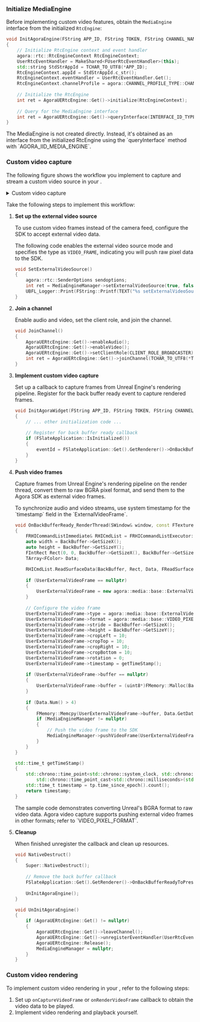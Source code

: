 <PlatformWrapper platform="unreal">

### Initialize MediaEngine

Before implementing custom video features, obtain the `MediaEngine` interface from the initialized `RtcEngine`:

```cpp
void InitAgoraEngine(FString APP_ID, FString TOKEN, FString CHANNEL_NAME)
{
    // Initialize RtcEngine context and event handler
    agora::rtc::RtcEngineContext RtcEngineContext;
    UserRtcEventHandler = MakeShared<FUserRtcEventHandler>(this);
    std::string StdStrAppId = TCHAR_TO_UTF8(*APP_ID);
    RtcEngineContext.appId = StdStrAppId.c_str();
    RtcEngineContext.eventHandler = UserRtcEventHandler.Get();
    RtcEngineContext.channelProfile = agora::CHANNEL_PROFILE_TYPE::CHANNEL_PROFILE_LIVE_BROADCASTING;
    
    // Initialize the RtcEngine
    int ret = AgoraUERtcEngine::Get()->initialize(RtcEngineContext);
    
    // Query for the MediaEngine interface
    int ret = AgoraUERtcEngine::Get()->queryInterface(INTERFACE_ID_TYPE::AGORA_IID_MEDIA_ENGINE, (void**)&MediaEngineManager);
}
```

<Admonition type="info" title="Note">
The MediaEngine is not created directly. Instead, it's obtained as an interface from the initialized RtcEngine using the `queryInterface` method with `AGORA_IID_MEDIA_ENGINE`.
</Admonition>

### Custom video capture

The following figure shows the workflow you implement to capture and stream a custom video source in your <Vpl k="CLIENT"/>.

<details>
<summary>Custom video capture</summary>

![API call sequence](/images/video-sdk/custom-video-capture-unreal.svg)
</details>

Take the following steps to implement this workflow:

1. **Set up the external video source**

    To use custom video frames instead of the camera feed, configure the SDK to accept external video data.

    The following code enables the external video source mode and specifies the type as `VIDEO_FRAME`, indicating you will push raw pixel data to the SDK.

    ```cpp
    void SetExternalVideoSource()
    {
        agora::rtc::SenderOptions sendoptions;
        int ret = MediaEngineManager->setExternalVideoSource(true, false, agora::media::EXTERNAL_VIDEO_SOURCE_TYPE::VIDEO_FRAME, sendoptions);
        UBFL_Logger::Print(FString::Printf(TEXT("%s setExternalVideoSource ret %d"), *FString(FUNCTION_MACRO), ret), LogMsgViewPtr);
    }
    ```

2. **Join a channel**

    Enable audio and video, set the client role, and join the channel.

    ```cpp
    void JoinChannel()
    {
        AgoraUERtcEngine::Get()->enableAudio();
        AgoraUERtcEngine::Get()->enableVideo();
        AgoraUERtcEngine::Get()->setClientRole(CLIENT_ROLE_BROADCASTER);
        int ret = AgoraUERtcEngine::Get()->joinChannel(TCHAR_TO_UTF8(*Token), TCHAR_TO_UTF8(*ChannelName), "", 0);
    }
    ```

3. **Implement custom video capture**

    Set up a callback to capture frames from Unreal Engine's rendering pipeline. Register for the back buffer ready event to capture rendered frames.

    ```cpp
    void InitAgoraWidget(FString APP_ID, FString TOKEN, FString CHANNEL_NAME)
    {
        // ... other initialization code ...
        
        // Register for back buffer ready callback
        if (FSlateApplication::IsInitialized())
        {
            eventId = FSlateApplication::Get().GetRenderer()->OnBackBufferReadyToPresent().AddUObject(this, &UCustomCaptureVideoScene::OnBackBufferReady_RenderThread);
        }
    }
    ```

4. **Push video frames**

    Capture frames from Unreal Engine's rendering pipeline on the render thread, convert them to raw BGRA pixel format, and send them to the Agora SDK as external video frames.

    <Admonition type="info" title="Timestamp Sync">
    To synchronize audio and video streams, use system timestamp for the `timestamp` field in the `ExternalVideoFrame`.
    </Admonition>

    ```cpp
    void OnBackBufferReady_RenderThread(SWindow& window, const FTexture2DRHIRef& BackBuffer)
    {
        FRHICommandListImmediate& RHICmdList = FRHICommandListExecutor::GetImmediateCommandList();
        auto width = BackBuffer->GetSizeX();
        auto height = BackBuffer->GetSizeY();
        FIntRect Rect(0, 0, BackBuffer->GetSizeX(), BackBuffer->GetSizeY());
        TArray<FColor> Data;

        RHICmdList.ReadSurfaceData(BackBuffer, Rect, Data, FReadSurfaceDataFlags());
        
        if (UserExternalVideoFrame == nullptr)
        {
            UserExternalVideoFrame = new agora::media::base::ExternalVideoFrame();
        }
        
        // Configure the video frame
        UserExternalVideoFrame->type = agora::media::base::ExternalVideoFrame::VIDEO_BUFFER_TYPE::VIDEO_BUFFER_RAW_DATA;
        UserExternalVideoFrame->format = agora::media::base::VIDEO_PIXEL_FORMAT::VIDEO_PIXEL_BGRA;
        UserExternalVideoFrame->stride = BackBuffer->GetSizeX();
        UserExternalVideoFrame->height = BackBuffer->GetSizeY();
        UserExternalVideoFrame->cropLeft = 10;
        UserExternalVideoFrame->cropTop = 10;
        UserExternalVideoFrame->cropRight = 10;
        UserExternalVideoFrame->cropBottom = 10;
        UserExternalVideoFrame->rotation = 0;
        UserExternalVideoFrame->timestamp = getTimeStamp();
        
        if (UserExternalVideoFrame->buffer == nullptr)
        {
            UserExternalVideoFrame->buffer = (uint8*)FMemory::Malloc(BackBuffer->GetSizeX() * BackBuffer->GetSizeY() * 4);
        }
        
        if (Data.Num() > 4)
        {
            FMemory::Memcpy(UserExternalVideoFrame->buffer, Data.GetData(), BackBuffer->GetSizeX() * BackBuffer->GetSizeY() * 4);
            if (MediaEngineManager != nullptr)
            {
                // Push the video frame to the SDK
                MediaEngineManager->pushVideoFrame(UserExternalVideoFrame);
            }
        }
    }

    std::time_t getTimeStamp()
    {
        std::chrono::time_point<std::chrono::system_clock, std::chrono::milliseconds> tp = 
            std::chrono::time_point_cast<std::chrono::milliseconds>(std::chrono::system_clock::now());
        std::time_t timestamp = tp.time_since_epoch().count();
        return timestamp;
    }
    ```

    <Admonition type="info" title="Information">
    The sample code demonstrates converting Unreal's BGRA format to raw video data. Agora video capture supports pushing external video frames in other formats; refer to `VIDEO_PIXEL_FORMAT`.
    </Admonition>

5. **Cleanup**

    When finished unregister the callback and clean up resources.

    ```cpp
    void NativeDestruct()
    {
        Super::NativeDestruct();
        
        // Remove the back buffer callback
        FSlateApplication::Get().GetRenderer()->OnBackBufferReadyToPresent().Remove(eventId);
        
        UnInitAgoraEngine();
    }

    void UnInitAgoraEngine()
    {
        if (AgoraUERtcEngine::Get() != nullptr)
        {
            AgoraUERtcEngine::Get()->leaveChannel();
            AgoraUERtcEngine::Get()->unregisterEventHandler(UserRtcEventHandler.Get());
            AgoraUERtcEngine::Release();
            MediaEngineManager = nullptr;
        }
    }
    ```

### Custom video rendering

To implement custom video rendering in your <Vpl k="CLIENT" />, refer to the following steps:

1. Set up `onCaptureVideoFrame` or `onRenderVideoFrame` callback to obtain the video data to be played.
2. Implement video rendering and playback yourself.

</PlatformWrapper>
